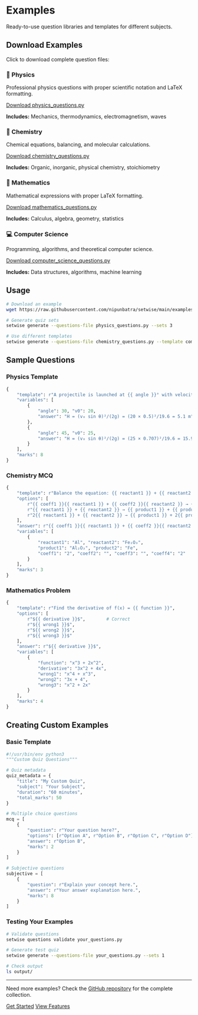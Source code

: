 # Examples

Ready-to-use question libraries and templates for different subjects.

## Download Examples

Click to download complete question files:

::: {.grid}

::: {.g-col-6}
### 🔬 Physics
Professional physics questions with proper scientific notation and LaTeX formatting.

[Download physics_questions.py](https://raw.githubusercontent.com/nipunbatra/setwise/main/examples/physics_questions.py){.btn .btn-primary}

**Includes:** Mechanics, thermodynamics, electromagnetism, waves
:::

::: {.g-col-6}
### 🧪 Chemistry  
Chemical equations, balancing, and molecular calculations.

[Download chemistry_questions.py](https://raw.githubusercontent.com/nipunbatra/setwise/main/examples/chemistry_questions.py){.btn .btn-primary}

**Includes:** Organic, inorganic, physical chemistry, stoichiometry
:::

::: {.g-col-6}
### 📐 Mathematics
Mathematical expressions with proper LaTeX formatting.

[Download mathematics_questions.py](https://raw.githubusercontent.com/nipunbatra/setwise/main/examples/mathematics_questions.py){.btn .btn-primary}

**Includes:** Calculus, algebra, geometry, statistics
:::

::: {.g-col-6}
### 💻 Computer Science
Programming, algorithms, and theoretical computer science.

[Download computer_science_questions.py](https://raw.githubusercontent.com/nipunbatra/setwise/main/examples/computer_science_questions.py){.btn .btn-primary}

**Includes:** Data structures, algorithms, machine learning
:::

:::

## Usage

```bash
# Download an example
wget https://raw.githubusercontent.com/nipunbatra/setwise/main/examples/physics_questions.py

# Generate quiz sets
setwise generate --questions-file physics_questions.py --sets 3

# Use different templates
setwise generate --questions-file chemistry_questions.py --template compact --sets 2
```

## Sample Questions

### Physics Template

```python
{
    "template": r"A projectile is launched at {{ angle }}° with velocity {{ v0 }} m/s. Calculate the maximum height.",
    "variables": [
        {
            "angle": 30, "v0": 20,
            "answer": "H = (v₀ sin θ)²/(2g) = (20 × 0.5)²/19.6 = 5.1 m"
        },
        {
            "angle": 45, "v0": 25,
            "answer": "H = (v₀ sin θ)²/(2g) = (25 × 0.707)²/19.6 = 15.9 m"
        }
    ],
    "marks": 8
}
```

### Chemistry MCQ

```python
{
    "template": r"Balance the equation: {{ reactant1 }} + {{ reactant2 }} → {{ product1 }} + {{ product2 }}",
    "options": [
        r"{{ coeff1 }}{{ reactant1 }} + {{ coeff2 }}{{ reactant2 }} → {{ coeff3 }}{{ product1 }} + {{ coeff4 }}{{ product2 }}",
        r"{{ reactant1 }} + {{ reactant2 }} → {{ product1 }} + {{ product2 }}",
        r"2{{ reactant1 }} + {{ reactant2 }} → {{ product1 }} + 2{{ product2 }}"
    ],
    "answer": r"{{ coeff1 }}{{ reactant1 }} + {{ coeff2 }}{{ reactant2 }} → {{ coeff3 }}{{ product1 }} + {{ coeff4 }}{{ product2 }}",
    "variables": [
        {
            "reactant1": "Al", "reactant2": "Fe₂O₃", 
            "product1": "Al₂O₃", "product2": "Fe",
            "coeff1": "2", "coeff2": "", "coeff3": "", "coeff4": "2"
        }
    ],
    "marks": 3
}
```

### Mathematics Problem

```python
{
    "template": r"Find the derivative of f(x) = {{ function }}",
    "options": [
        r"${{ derivative }}$",        # Correct
        r"${{ wrong1 }}$",
        r"${{ wrong2 }}$",
        r"${{ wrong3 }}$"
    ],
    "answer": r"${{ derivative }}$",
    "variables": [
        {
            "function": "x^3 + 2x^2", 
            "derivative": "3x^2 + 4x",
            "wrong1": "x^4 + x^3", 
            "wrong2": "3x + 4", 
            "wrong3": "x^2 + 2x"
        }
    ],
    "marks": 4
}
```

## Creating Custom Examples

### Basic Template

```python
#!/usr/bin/env python3
"""Custom Quiz Questions"""

# Quiz metadata
quiz_metadata = {
    "title": "My Custom Quiz",
    "subject": "Your Subject",
    "duration": "60 minutes",
    "total_marks": 50
}

# Multiple choice questions
mcq = [
    {
        "question": r"Your question here?",
        "options": [r"Option A", r"Option B", r"Option C", r"Option D"],
        "answer": r"Option B",
        "marks": 2
    }
]

# Subjective questions
subjective = [
    {
        "question": r"Explain your concept here.",
        "answer": r"Your answer explanation here.",
        "marks": 8
    }
]
```

### Testing Your Examples

```bash
# Validate questions
setwise questions validate your_questions.py

# Generate test quiz
setwise generate --questions-file your_questions.py --sets 1

# Check output
ls output/
```

---

Need more examples? Check the [GitHub repository](https://github.com/nipunbatra/setwise/tree/main/examples) for the complete collection.

[Get Started](quickstart.qmd){.btn .btn-primary} [View Features](features.qmd){.btn .btn-outline-secondary}